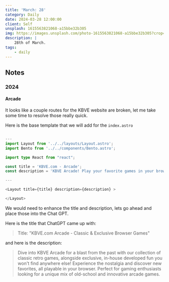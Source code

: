 ```yaml
---
title: 'March: 28'
category: Daily
date: 2024-03-28 12:00:00
client: Self
unsplash: 1615563821068-a15bbe32b305
img: https://images.unsplash.com/photo-1615563821068-a15bbe32b305?crop=entropy&cs=srgb&fm=jpg&ixid=MnwzNjM5Nzd8MHwxfHJhbmRvbXx8fHx8fHx8fDE2ODE3NDg2ODY&ixlib=rb-4.0.3&q=85
description: |
    28th of March.
tags:
    - daily
---
```



<MDXJS>

## Notes

</MDXJS>

<MDXJS>

### 2024

<MDXJS>

#### Arcade

It looks like a couple routes for the KBVE website are broken, let me take some time to resolve those really quick.

Here is the base template that we will add for the `index.astro`

```ts

---
import Layout from '../../layouts/Layout.astro';
import Bento from '../../components/Bento.astro';

import type React from "react";

const title = 'KBVE.com - Arcade';
const description = 'KBVE Arcade! Play your favorite games in your browser!';

---

<Layout title={title} description={description} >

</Layout>

```

We would need to enhance the title and description, lets go ahead and place those into the Chat GPT.

Here is the title that ChatGPT came up with:

> Title: "KBVE.com Arcade - Classic & Exclusive Browser Games"

and here is the description:

> Dive into KBVE Arcade for a blast from the past with our collection of classic retro games, alongside exclusive, in-house developed fun you won't find anywhere else!
> Experience the nostalgia and discover new favorites, all playable in your browser.
> Perfect for gaming enthusiasts looking for a unique mix of old-school and innovative arcade games.

</MDXJS>

</MDXJS>
